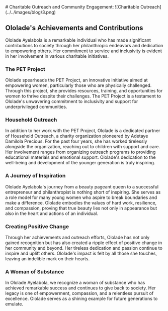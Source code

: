 <div id="blog">
<div className="container">
# Charitable Outreach and Community Engagement:
![Charitable Outreach](../../images/blog/3.png)


## Ololade's Achievements and Contributions

Ololade Ayelabola is a remarkable individual who has made significant contributions to society through her philanthropic endeavors and dedication to empowering others. Her commitment to service and inclusivity is evident in her involvement in various charitable initiatives.

### The PET Project

Ololade spearheads the PET Project, an innovative initiative aimed at empowering women, particularly those who are physically challenged. Through this project, she provides resources, training, and opportunities for women to thrive despite their challenges. The PET Project is a testament to Ololade's unwavering commitment to inclusivity and support for underprivileged communities.

### Household Outreach

In addition to her work with the PET Project, Ololade is a dedicated partner of Household Outreach, a charity organization pioneered by Adetaye Damilola Precious. For the past four years, she has worked tirelessly alongside the organization, reaching out to children with support and care. Her involvement ranges from organizing outreach programs to providing educational materials and emotional support. Ololade's dedication to the well-being and development of the younger generation is truly inspiring.

### A Journey of Inspiration

Ololade Ayelabola's journey from a beauty pageant queen to a successful entrepreneur and philanthropist is nothing short of inspiring. She serves as a role model for many young women who aspire to break boundaries and make a difference. Ololade embodies the values of hard work, resilience, and compassion, proving that true beauty lies not only in appearance but also in the heart and actions of an individual.

### Creating Positive Change

Through her achievements and outreach efforts, Ololade has not only gained recognition but has also created a ripple effect of positive change in her community and beyond. Her tireless dedication and passion continue to inspire and uplift others. Ololade's impact is felt by all those she touches, leaving an indelible mark on their hearts.

### A Woman of Substance

In Ololade Ayelabola, we recognize a woman of substance who has achieved remarkable success and continues to give back to society. Her legacy is one of empowerment, compassion, and a relentless pursuit of excellence. Ololade serves as a shining example for future generations to emulate.
</div>
</div>